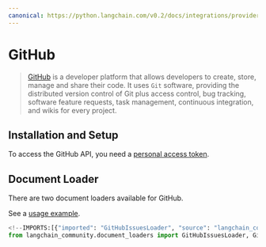 ```yaml
---
canonical: https://python.langchain.com/v0.2/docs/integrations/providers/github/
---
```


# GitHub

>[GitHub](https://github.com/) is a developer platform that allows developers to create, 
> store, manage and share their code. It uses `Git` software, providing the 
> distributed version control of Git plus access control, bug tracking, 
> software feature requests, task management, continuous integration, and wikis for every project.
 

## Installation and Setup

To access the GitHub API, you need a [personal access token](https://github.com/settings/tokens).


## Document Loader

There are two document loaders available for GitHub.

See a [usage example](/docs/integrations/document_loaders/github).

```python
<!--IMPORTS:[{"imported": "GitHubIssuesLoader", "source": "langchain_community.document_loaders", "docs": "https://api.python.langchain.com/en/latest/document_loaders/langchain_community.document_loaders.github.GitHubIssuesLoader.html", "title": "GitHub"}, {"imported": "GithubFileLoader", "source": "langchain_community.document_loaders", "docs": "https://api.python.langchain.com/en/latest/document_loaders/langchain_community.document_loaders.github.GithubFileLoader.html", "title": "GitHub"}]-->
from langchain_community.document_loaders import GitHubIssuesLoader, GithubFileLoader
```
